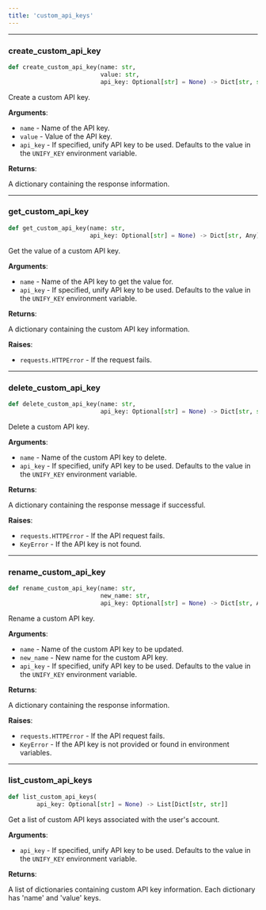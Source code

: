 ```yaml
---
title: 'custom_api_keys'
---
```


<a id="utils.custom_api_keys.create_custom_api_key"></a>

---

### create\_custom\_api\_key

```python
def create_custom_api_key(name: str,
                          value: str,
                          api_key: Optional[str] = None) -> Dict[str, str]
```

Create a custom API key.

**Arguments**:

- `name` - Name of the API key.
- `value` - Value of the API key.
- `api_key` - If specified, unify API key to be used. Defaults
  to the value in the `UNIFY_KEY` environment variable.
  

**Returns**:

  A dictionary containing the response information.

<a id="utils.custom_api_keys.get_custom_api_key"></a>

---

### get\_custom\_api\_key

```python
def get_custom_api_key(name: str,
                       api_key: Optional[str] = None) -> Dict[str, Any]
```

Get the value of a custom API key.

**Arguments**:

- `name` - Name of the API key to get the value for.
- `api_key` - If specified, unify API key to be used. Defaults
  to the value in the `UNIFY_KEY` environment variable.
  

**Returns**:

  A dictionary containing the custom API key information.
  

**Raises**:

- `requests.HTTPError` - If the request fails.

<a id="utils.custom_api_keys.delete_custom_api_key"></a>

---

### delete\_custom\_api\_key

```python
def delete_custom_api_key(name: str,
                          api_key: Optional[str] = None) -> Dict[str, str]
```

Delete a custom API key.

**Arguments**:

- `name` - Name of the custom API key to delete.
- `api_key` - If specified, unify API key to be used. Defaults
  to the value in the `UNIFY_KEY` environment variable.
  

**Returns**:

  A dictionary containing the response message if successful.
  

**Raises**:

- `requests.HTTPError` - If the API request fails.
- `KeyError` - If the API key is not found.

<a id="utils.custom_api_keys.rename_custom_api_key"></a>

---

### rename\_custom\_api\_key

```python
def rename_custom_api_key(name: str,
                          new_name: str,
                          api_key: Optional[str] = None) -> Dict[str, Any]
```

Rename a custom API key.

**Arguments**:

- `name` - Name of the custom API key to be updated.
- `new_name` - New name for the custom API key.
- `api_key` - If specified, unify API key to be used. Defaults
  to the value in the `UNIFY_KEY` environment variable.
  

**Returns**:

  A dictionary containing the response information.
  

**Raises**:

- `requests.HTTPError` - If the API request fails.
- `KeyError` - If the API key is not provided or found in environment variables.

<a id="utils.custom_api_keys.list_custom_api_keys"></a>

---

### list\_custom\_api\_keys

```python
def list_custom_api_keys(
        api_key: Optional[str] = None) -> List[Dict[str, str]]
```

Get a list of custom API keys associated with the user's account.

**Arguments**:

- `api_key` - If specified, unify API key to be used. Defaults
  to the value in the `UNIFY_KEY` environment variable.
  

**Returns**:

  A list of dictionaries containing custom API key information.
  Each dictionary has 'name' and 'value' keys.

<a id="utils.evaluators"></a>
